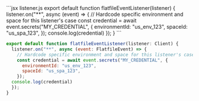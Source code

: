 <CodeGroup>
```jsx listener.js
export default function flatfileEventListener(listener) {
  listener.on("**", async (event) => {
    // Hardcode specific environment and space for this listener's case
    const credential = await event.secrets("MY_CREDENTIAL", {
      environmentId: "us_env_123",
      spaceId: "us_spa_123",
    });
  console.log(credential)
  });
}
```

```jsx listener.ts
export default function flatfileEventListener(listener: Client) {
  listener.on("**", async (event: FlatfileEvent) => {
    // Hardcode specific environment and space for this listener's case
    const credential = await event.secrets("MY_CREDENTIAL", {
      environmentId: "us_env_123",
      spaceId: "us_spa_123",
    });
  console.log(credential)
  });
}
```
</CodeGroup>